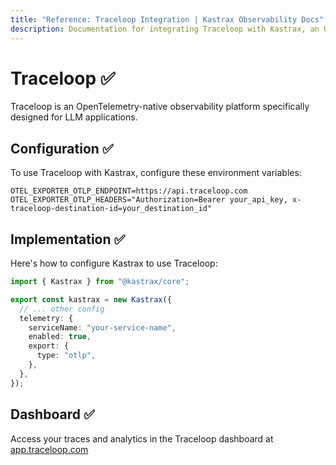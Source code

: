 ```yaml
---
title: "Reference: Traceloop Integration | Kastrax Observability Docs"
description: Documentation for integrating Traceloop with Kastrax, an OpenTelemetry-native observability platform for LLM applications.
---
```


# Traceloop ✅

Traceloop is an OpenTelemetry-native observability platform specifically designed for LLM applications.

## Configuration ✅

To use Traceloop with Kastrax, configure these environment variables:

```env
OTEL_EXPORTER_OTLP_ENDPOINT=https://api.traceloop.com
OTEL_EXPORTER_OTLP_HEADERS="Authorization=Bearer your_api_key, x-traceloop-destination-id=your_destination_id"
```

## Implementation ✅

Here's how to configure Kastrax to use Traceloop:

```typescript
import { Kastrax } from "@kastrax/core";

export const kastrax = new Kastrax({
  // ... other config
  telemetry: {
    serviceName: "your-service-name",
    enabled: true,
    export: {
      type: "otlp",
    },
  },
});
```

## Dashboard ✅

Access your traces and analytics in the Traceloop dashboard at [app.traceloop.com](https://app.traceloop.com)
